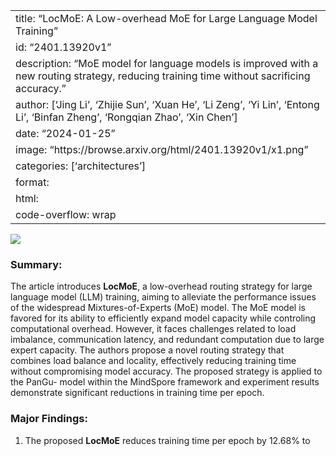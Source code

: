 
---
title: "LocMoE: A Low-overhead MoE for Large Language Model Training"
id: "2401.13920v1"
description: "MoE model for language models is improved with a new routing strategy, reducing training time without sacrificing accuracy."
author: ['Jing Li', 'Zhijie Sun', 'Xuan He', 'Li Zeng', 'Yi Lin', 'Entong Li', 'Binfan Zheng', 'Rongqian Zhao', 'Xin Chen']
date: "2024-01-25"
image: "https://browse.arxiv.org/html/2401.13920v1/x1.png"
categories: ['architectures']
format:
  html:
    code-overflow: wrap
---

![](https://browse.arxiv.org/html/2401.13920v1/x1.png)

### **Summary:**

The article introduces **LocMoE**, a low-overhead routing strategy for large language model (LLM) training, aiming to alleviate the performance issues of the widespread Mixtures-of-Experts (MoE) model. The MoE model is favored for its ability to efficiently expand model capacity while controling computational overhead. However, it faces challenges related to load imbalance, communication latency, and redundant computation due to large expert capacity. The authors propose a novel routing strategy that combines load balance and locality, effectively reducing training time without compromising model accuracy. The proposed strategy is applied to the PanGu- model within the MindSpore framework and experiment results demonstrate significant reductions in training time per epoch.

### **Major Findings:**
1. The proposed **LocMoE** reduces training time per epoch by 12.68% to 22.24% compared to classical routers, such as hash router and switch router, without impacting the model accuracy.
  
2. Through the introduction of **orthogonal gating weight with Global Average Pooling (GAP) layer**, the authors were able to not only reduce computational costs but also facilitate explicit routing decisions.

3. The research identified and solved the **critical value of MoE’s expert capacity**, showcasing that the reduction of expert capacity within the critical limit does not compromise model accuracy.

### **Analysis and Critique:**
The article presents an innovative approach to address the limitations of MoE models in large language model training. The proposed LocMoE strategy shows significant promise in reducing training time without sacrificing model accuracy. However, the article heavily focuses on technical and methodological aspects, potentially making it challenging for individuals without a deep understanding of language model training to grasp the significance of the findings. Additionally, the article lacks a comprehensive discussion on the broader implications of the proposed approach and its potential impact on the field of natural language processing. Despite the promising experimental results, comprehensive real-world applicability and scalability tests are necessary to validate the effectiveness of the proposed LocMoE strategy. Moreover, the article would benefit from a deeper discussion of potential limitations, biases, and challenges faced during the experimental setup and model training process. Overall, while the article presents promising findings, further exploration and validation are necessary to establish the broad impact and effectiveness of the proposed approach.

## Appendix

|          |          |
|----------|----------|
| Model     | gpt-3.5-turbo-1106       |
| Date Generated     | 2024-01-31       |
| Abstract | [http://arxiv.org/abs/2401.13920v1](http://arxiv.org/abs/2401.13920v1)        |
| HTML     | [https://browse.arxiv.org/html/2401.13920v1](https://browse.arxiv.org/html/2401.13920v1)       |
| Truncated       | False       |
| Word Count       | 8893       |